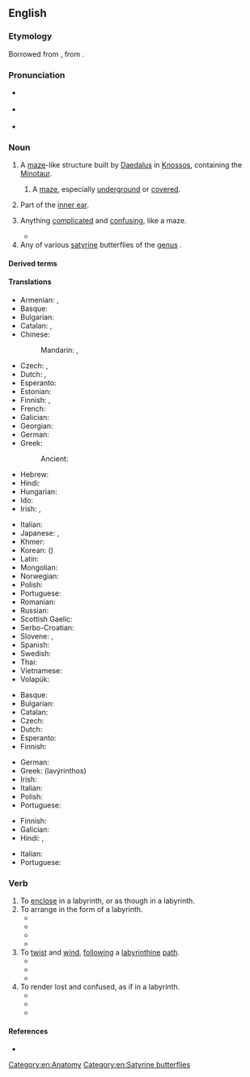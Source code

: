 {{also|Labyrinth}}
==English==
{{wikipedia}}

===Etymology===
Borrowed from {{bor|en|la|labyrinthus}}, from {{der|en|grc|λαβύρινθος||maze}}.

===Pronunciation===
* {{a|UK}} {{IPA|en|/ˈlab.(ə)ɹ.ɪnθ/|/ˈlab.ɪ.ɹɪnθ/}}
* {{a|US}} {{IPA|en|/ˈlæb.ɚ.ɪnθ/|/ˈlæb.ɹɪnθ/}}
* {{audio|en|en-us-labyrinth.ogg|Audio (US)}}

===Noun===
{{en-noun}}

# {{lb|en|Greek mythology}} A [[maze]]-like structure built by [[Daedalus]] in [[Knossos]], containing the [[Minotaur]].
## A [[maze]], especially [[underground]] or [[covered]].
# {{lb|en|anatomy}} Part of the [[inner ear]].
# {{lb|en|figuratively}} Anything [[complicated]] and [[confusing]], like a maze.
#* {{quote-journal|en|author=Neil Hegarty|title=Hidden City: Adventures and Explorations in Dublin by Karl Whitney, review: 'a necessary corrective' &#91;print version: Re-Joycing in Dublin, p.&nbsp;R25&#93;|url=http://www.telegraph.co.uk/culture/books/bookreviews/11047906/Hidden-City-Adventures-and-Explorations-in-Dublin-by-Karl-Whitney-review-a-necessary-corrective.html|work={{w|The Daily Telegraph}} (Review)|date=23 August 2014|passage=Whitney is absorbed especially by Dublin's unglamorous interstitial zones: the new housing estates and '''labyrinths''' of roads, watercourses and railways where the city peters into its commuter belt.}}
# Any of various [[satyrine]] butterflies of the [[genus]] {{taxlink|Neope|genus|ver=190708}}.

====Derived terms====
{{der3|en
|cochlear labyrinth
|cortical labyrinth
|ethmoidal labyrinth
|labyrinthal
|labyrinthed
|labyrinthial
|labyrinthian
|labyrinthic
|labyrinthical
|labyrinthically
|labyrinthiform
|labyrinthine
|labyrinth seal
|membranous labyrinth
|olfactory labyrinth
|osseous labyrinth
|prayer labyrinth
|unicursal labyrinth
|vestibular labyrinth
}}

====Translations====
{{trans-top|maze}}
* Armenian: {{t+|hy|լաբիրինթոս}}, {{t+|hy|բավիղ}}
* Basque: {{t+|eu|labirinto}}
* Bulgarian: {{t+|bg|лабиринт|m}}
* Catalan: {{t+|ca|laberint|m}}, {{t+|ca|dèdal|m}}
* Chinese:
*: Mandarin: {{t+|cmn|迷宮|sc=Hani}}, {{t+|cmn|迷宫|tr=mígōng|sc=Hani}}
* Czech: {{t+|cs|labyrint|m}}, {{t+|cs|bludiště|n}}
* Dutch: {{t+|nl|doolhof|m}}, {{t+|nl|labyrint|n}}
* Esperanto: {{t+|eo|labirinto}}
* Estonian: {{t|et|labürint}}
* Finnish: {{t+|fi|labyrintti}}, {{t+|fi|sokkelo}}
* French: {{t+|fr|labyrinthe|m}}
* Galician: {{t+|gl|labirinto|m}}
* Georgian: {{t-needed|ka}}
* German: {{t+|de|Labyrinth|n}}
* Greek: {{t+|el|λαβύρινθος|m}}
*: Ancient: {{t|grc|λαβύρινθος|m}}
* Hebrew: {{t+|he|מבוך|m|tr=mavókh}}
* Hindi: {{t+|hi|भूलभुलैयाँ|m}}
* Hungarian: {{t+|hu|labirintus}}
* Ido: {{t+|io|labirinto}}
* Irish: {{t+|ga|lúbra|m}}, {{t|ga|cathair ghríobháin|f}}
{{trans-mid}}
* Italian: {{t+|it|labirinto|m}}
* Japanese: {{t+|ja|迷路|tr=めいろ, meiro|sc=Jpan}}, {{t|ja|迷宮|tr=めいきゅう, meikyū|sc=Jpan}}
* Khmer: {{t+|km|របត់|tr=rɔbɑt|sc=Khmr}}
* Korean: {{t+|ko|미로}} ({{t+|ko|迷路}})
* Latin: {{t|la|labyrinthus}}
* Mongolian: {{t-needed|mn}}
* Norwegian: {{t+|no|labyrint|m}}
* Polish: {{t+|pl|labirynt|m}}
* Portuguese: {{t+|pt|labirinto|m}}
* Romanian: {{t+|ro|labirint}}
* Russian: {{t+|ru|лабири́нт|m}}
* Scottish Gaelic: {{t|gd|ioma-shlighe|f}}
* Serbo-Croatian: {{t|sh|labirint}}
* Slovene: {{t+|sl|labirint|m}}, {{t+|sl|blodnjak|m}}
* Spanish: {{t+|es|laberinto|m}}
* Swedish: {{t+|sv|labyrint|c}}
* Thai: {{t-needed|th}}
* Vietnamese: {{t-needed|vi}}
* Volapük: {{t|vo|labüren}}
{{trans-bottom}}

{{trans-top|part of inner ear}}
* Basque: {{t+|eu|labirinto}}
* Bulgarian: {{t+|bg|лабиринт|m}}
* Catalan: {{t+|ca|laberint|m}}
* Czech: {{t+|cs|labyrint|m}}
* Dutch: {{t+|nl|labyrint|n}}
* Esperanto: {{t+|eo|labirinto}}
* Finnish: {{t+|fi|labyrintti}}
{{trans-mid}}
* German: {{t+|de|Labyrinth|n}}
* Greek: {{t+|el|λαβύρινθος|m}} (lavýrinthos)
* Irish: {{t+|ga|lúbra|m}}
* Italian: {{t+|it|labirinto|m}}
* Polish: {{t|pl|błędnik|m}}
* Portuguese: {{t+|pt|labirinto|m}}
{{trans-bottom}}

{{trans-top|anything complicated or confusing}}
* Finnish: {{t+|fi|labyrintti}}
* Galician: {{t+|gl|labirinto|m}}
* Hindi: {{t+|hi|भूलभुलैयाँ|m}}, {{t+|hi|उलझन|f}}
{{trans-mid}}
* Italian: {{t+|it|meandro|m}}
* Portuguese: {{t+|pt|labirinto|m}}
{{trans-bottom}}

===Verb===
{{en-verb}}

# To [[enclose]] in a labyrinth, or as though in a labyrinth.
# To arrange in the form of a labyrinth.
#* {{quote-book|en|year=1898 |title=Missionary Review of the World - Volume 21 |author=|page=178 |ISBN=|passage=It is said to have been '''labyrinthed''' by secret exits and cunning contrivances to facilitate the escape of fugitives from the law.}}
#* {{quote-book|en|year=1963 |title=Water & Sewage Works - Volume 110 |author=|page=43 |ISBN=|passage=By '''labyrinthing''', close axial running clearances can be increased without reducing efficiency. }}
#* {{quote-book|en|year=1998  |title=Diagnostics for Experimental Thermonuclear Fusion Reactors |author=Peter E. Stott, Giuseppe Gorini, Paolo Prandoni |page= |ISBN=|passage=In the ports the transmission path is often '''labyrinthed''' through shielding but the peculiar requirement of straight beams has been considered. }}
#* {{quote-book|en|year=2011 |title=Mercury Cadmium Telluride: Growth, Properties and Applications|author=Peter Capper, James Garland |page= |ISBN=|passage=The element illustrated has been ''''labyrinthed'''' to improve its performance. }}
# To [[twist]] and [[wind]], [[follow]]ing a [[labyrinthine]] [[path]].
#* {{quote-book|en|year=1917  |title=Vagabonding Down the Andes|author=Harry Alverson Franck |page=313 |ISBN=|passage=We '''labyrinthed''' through it, meeting scores of panty-clad and moccasined Indians and barefoot women and girls toiling marketward under atrocious burdens; for the day was Sunday. }}
#* {{quote-book|en|year=2000  |title=Counter-Clockwise |author=James Cook |page=90 |ISBN=|passage=Hands clasped together, Linda and Ron walked through the huge doorway leading to the hall that would '''labyrinth''' it's way to the parking lot. }}
#* {{quote-book|en|year=2017  |title=The Djinn Falls in Love and Other Stories|author=Mahvesh Murad, Jared Shurin, Neil Gaiman |page= |ISBN=|passage=I'm far from home, '''labyrinthing''' through unfamiliar alleys, before I find the right house.}}
# To render lost and confused, as if in a labyrinth.
#* {{quote-book|en|year=1886 |title=History of Cumberland County, Pennsylvania |author=Pliny A. Durant |page=52 |ISBN=|passage=They arrive at their different destinations long before day, and make their attack about day-break, and seldom fail to kill or make prisoners of the whole family, as the people know nothing of the matter until they are thus '''labyrinthed'''.}}
#* {{quote-book|en|year=1951 |title=New Mexico Quarterly - Volumes 21-22 |author=|page= |ISBN=|passage=He favored, he said, "a kind of half-sleep where I '''labyrinthed''' myself."}}
#* {{quote-book|en|year=1995 |title=Theirs but to do and die|author=Patrick Waddington |page=148 |ISBN=|passage=Above all, he flatters the men by emphasising their numerical victory: a British regiment may have turned into a troop, but it left behind it ''''labyrinthed''' legions' of dead Russians. }}

====References====
* {{R:OED2}}

[[Category:en:Anatomy]]
[[Category:en:Satyrine butterflies]]